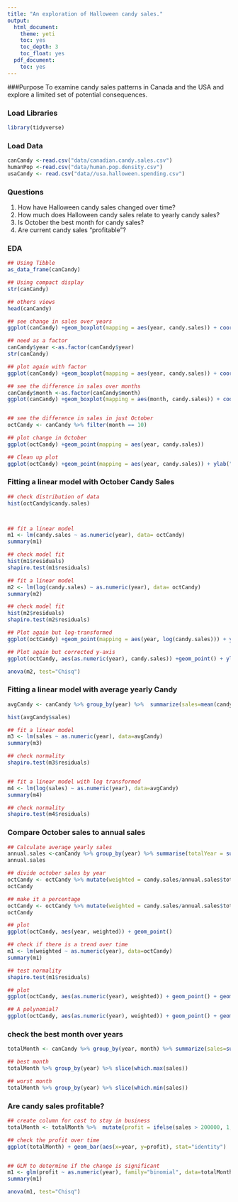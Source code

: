 ```yaml
---
title: "An exploration of Halloween candy sales."
output:
  html_document:
    theme: yeti
    toc: yes
    toc_depth: 3
    toc_float: yes
  pdf_document:
    toc: yes
---
```


###Purpose
To examine candy sales patterns in Canada and the USA and explore a limited set of potential consequences.

### Load Libraries
```r
library(tidyverse)
```

### Load Data
```r
canCandy <-read.csv("data/canadian.candy.sales.csv")
humanPop <-read.csv("data/human.pop.density.csv")
usaCandy <- read.csv("data//usa.halloween.spending.csv")
```

### Questions
1. How have Halloween candy sales changed over time?
2. How much does Halloween candy sales relate to yearly candy sales?
3. Is October the best month for candy sales?
4. Are current candy sales "profitable"?


### EDA
```r
## Using Tibble
as_data_frame(canCandy)

## Using compact display
str(canCandy)

## others views
head(canCandy)

## see change in sales over years
ggplot(canCandy) +geom_boxplot(mapping = aes(year, candy.sales)) + coord_flip()

## need as a factor
canCandy$year <-as.factor(canCandy$year)
str(canCandy)

## plot again with factor
ggplot(canCandy) +geom_boxplot(mapping = aes(year, candy.sales)) + coord_flip()

## see the difference in sales over months
canCandy$month <-as.factor(canCandy$month)
ggplot(canCandy) +geom_boxplot(mapping = aes(month, candy.sales)) + coord_flip()


## see the difference in sales in just October
octCandy <- canCandy %>% filter(month == 10) 

## plot change in October
ggplot(octCandy) +geom_point(mapping = aes(year, candy.sales))

## Clean up plot
ggplot(octCandy) +geom_point(mapping = aes(year, candy.sales)) + ylab("Candy Sales ($)") + xlab("Year") + theme_classic()
```



### Fitting a linear model with October Candy Sales
```r
## check distribution of data
hist(octCandy$candy.sales)



## fit a linear model
m1 <- lm(candy.sales ~ as.numeric(year), data= octCandy)
summary(m1) 

## check model fit
hist(m1$residuals)
shapiro.test(m1$residuals)

## fit a linear model
m2 <- lm(log(candy.sales) ~ as.numeric(year), data= octCandy)
summary(m2) 

## check model fit
hist(m2$residuals)
shapiro.test(m2$residuals)

## Plot again but log-transformed
ggplot(octCandy) +geom_point(mapping = aes(year, log(candy.sales))) + ylab("Candy Sales ($)") + xlab("Year") + theme_classic()

## Plot again but corrected y-axis
ggplot(octCandy, aes(as.numeric(year), candy.sales)) +geom_point() + ylab("Candy Sales ($)") + xlab("Year")  +  scale_y_log10(limits = c(100000,500000)) + geom_smooth(method=lm)

anova(m2, test="Chisq")

```

### Fitting a linear model with average yearly Candy
```r
avgCandy <- canCandy %>% group_by(year) %>%  summarize(sales=mean(candy.sales),error=sd(candy.sales))

hist(avgCandy$sales)

## fit a linear model 
m3 <- lm(sales ~ as.numeric(year), data=avgCandy)
summary(m3)

## check normality
shapiro.test(m3$residuals)


## fit a linear model with log transformed
m4 <- lm(log(sales) ~ as.numeric(year), data=avgCandy)
summary(m4)

## check normality
shapiro.test(m4$residuals)

```

### Compare October sales to annual sales
```r
## Calculate average yearly sales
annual.sales <-canCandy %>% group_by(year) %>% summarise(totalYear = sum(candy.sales))
annual.sales

## divide october sales by year
octCandy <- octCandy %>% mutate(weighted = candy.sales/annual.sales$totalYear)
octCandy

## make it a percentage
octCandy <- octCandy %>% mutate(weighted = candy.sales/annual.sales$totalYear*100)
octCandy

## plot
ggplot(octCandy, aes(year, weighted)) + geom_point()

## check if there is a trend over time
m1 <- lm(weighted ~ as.numeric(year), data=octCandy)
summary(m1)

## test normality
shapiro.test(m1$residuals)

## plot
ggplot(octCandy, aes(as.numeric(year), weighted)) + geom_point() + geom_smooth(method="lm") + ylab("Proportion of October sales for the year (%)")

## A polynomial?
ggplot(octCandy, aes(as.numeric(year), weighted)) + geom_point() + geom_smooth(method="gam", formula= y ~ s(x))+ ylab("Proportion of October sales for the year (%)")

```


### check the best month over years
```r

totalMonth <- canCandy %>% group_by(year, month) %>% summarize(sales=sum(candy.sales))

## best month
totalMonth %>% group_by(year) %>% slice(which.max(sales))

## worst month
totalMonth %>% group_by(year) %>% slice(which.min(sales))
```

### Are candy sales profitable?
```r
## create column for cost to stay in business
totalMonth <- totalMonth %>%  mutate(profit = ifelse(sales > 200000, 1, 0))

## check the profit over time
ggplot(totalMonth) + geom_bar(aes(x=year, y=profit), stat="identity")


## GLM to determine if the change is significant
m1 <- glm(profit ~ as.numeric(year), family="binomial", data=totalMonth)
summary(m1)

anova(m1, test="Chisq")

```





